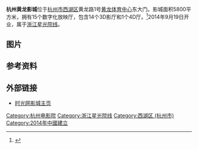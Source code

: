 '''杭州黄龙影城'''位于[[杭州市西湖区|杭州市西湖区]]黄龙路1号[[黄龙体育中心|黄龙体育中心]]东大门。影城面积5800平方米，拥有15个数字化放映厅，包含14个3D影厅和1个4D厅。<ref>{{Cite web |url=http://theater.mtime.com/China_Zhejiang_Province_Hangzhou_Xihuqu/6171/info.html |title=影院介绍 |access-date=2014-11-07 |archive-date=2018-02-23 |archive-url=https://web.archive.org/web/20180223200003/http://theater.mtime.com/China_Zhejiang_Province_Hangzhou_Xihuqu/6171/info.html |dead-url=no }}</ref>2014年9月19日开业，属于[[浙江星光院线|浙江星光院线]]。

== 图片 ==
{{Gallery
|width=140
|lines=1
|align=center
|File:Hangzhou Huanglong Cinema 03.jpg|入口
|File:Hangzhou Huanglong Cinema 05.jpg|LOGO
|File:Hangzhou Huanglong Cinema 08.jpg|大厅
|File:Hangzhou Huanglong Cinema 09.jpg|售票处
|File:Hangzhou Huanglong Cinema 15.jpg|走廊
}}

== 参考资料 ==
{{reflist}}

== 外部链接 ==
{{commons category|Hangzhou Huanglong Cinema}}
*[http://theater.mtime.com/China_Zhejiang_Province_Hangzhou_Xihuqu/6171/ 时光网影城主页] {{Wayback|url=http://theater.mtime.com/China_Zhejiang_Province_Hangzhou_Xihuqu/6171/ |date=20200120061851 }}

{{杭州电影院}}
[[Category:杭州电影院|Category:杭州电影院]]
[[Category:浙江星光院线|Category:浙江星光院线]]
[[Category:西湖区_(杭州市)|Category:西湖区 (杭州市)]]
[[Category:2014年中國建立|Category:2014年中國建立]]